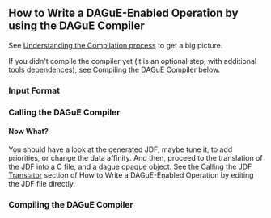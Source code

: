 == How to Write a DAGuE-Enabled Operation by using the DAGuE Compiler ==

See [[understanding|Understanding the Compilation process]] to get a big picture. 

If you didn't compile the compiler yet (it is an optional step, with additional tools dependences), see Compiling the DAGuE Compiler below.

=== Input Format ===

=== Calling the DAGuE Compiler ===


==== Now What? ====

You should have a look at the generated JDF, maybe tune it, to add priorities, or change the data affinity. And then, proceed to the translation of the JDF into a C file, and a dague opaque object. See the [[writejdf|Calling the JDF Translator]] section of How to Write a DAGuE-Enabled Operation by editing the JDF file directly.

=== Compiling the DAGuE Compiler ===

